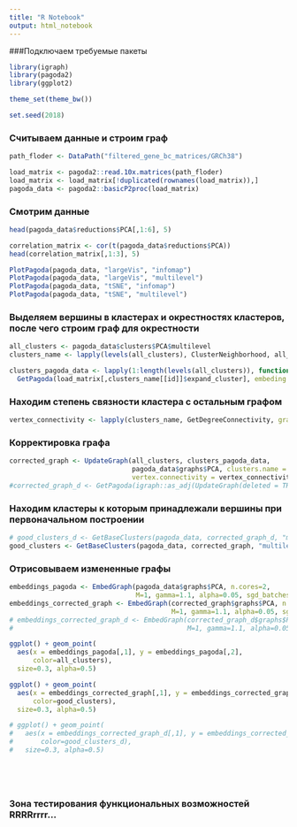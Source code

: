 ```yaml
---
title: "R Notebook"
output: html_notebook
---
```


###Подключаем требуемые пакеты

```r
library(igraph)
library(pagoda2)
library(ggplot2)

theme_set(theme_bw())

set.seed(2018)
```

### Считываем данные и строим граф

```r
path_floder <- DataPath("filtered_gene_bc_matrices/GRCh38")

load_matrix <- pagoda2::read.10x.matrices(path_floder)
load_matrix <- load_matrix[!duplicated(rownames(load_matrix)),]
pagoda_data <- pagoda2::basicP2proc(load_matrix)
```

### Смотрим данные

```r
head(pagoda_data$reductions$PCA[,1:6], 5)
```

```r
correlation_matrix <- cor(t(pagoda_data$reductions$PCA))
head(correlation_matrix[,1:3], 5)
```

```r
PlotPagoda(pagoda_data, "largeVis", "infomap")
PlotPagoda(pagoda_data, "largeVis", "multilevel")
PlotPagoda(pagoda_data, "tSNE", "infomap")
PlotPagoda(pagoda_data, "tSNE", "multilevel")
```

### Выделяем вершины в кластерах и окрестностях кластеров, после чего строим граф для окрестности

```r
all_clusters <- pagoda_data$clusters$PCA$multilevel
clusters_name <- lapply(levels(all_clusters), ClusterNeighborhood, all_clusters, pagoda_data)

clusters_pagoda_data <- lapply(1:length(levels(all_clusters)), function(id) 
  GetPagoda(load_matrix[,clusters_name[[id]]$expand_cluster], embeding.type = NULL))
```

### Находим степень связности кластера с остальным графом

```r
vertex_connectivity <- lapply(clusters_name, GetDegreeConnectivity, graph=pagoda_data$graphs$PCA)
```

### Корректировка графа 

```r
corrected_graph <- UpdateGraph(all_clusters, clusters_pagoda_data,
                               pagoda_data$graphs$PCA, clusters.name = clusters_name,
                               vertex.connectivity = vertex_connectivity, deleted = FALSE)
#corrected_graph_d <- GetPagoda(igraph::as_adj(UpdateGraph(deleted = TRUE)), embeding.type = NULL)

```

### Находим кластеры к которым принадлежали вершины при первоначальном построении

```r
# good_clusters_d <- GetBaseClusters(pagoda_data, corrected_graph_d, "multilevel")
good_clusters <- GetBaseClusters(pagoda_data, corrected_graph, "multilevel")
```

### Отрисовываем измененные графы

```r
embeddings_pagoda <- EmbedGraph(pagoda_data$graphs$PCA, n.cores=2,
                                M=1, gamma=1.1, alpha=0.05, sgd_batches=1e8)
embeddings_corrected_graph <- EmbedGraph(corrected_graph$graphs$PCA, n.cores=2,
                                         M=1, gamma=1.1, alpha=0.05, sgd_batches=1e8)
# embeddings_corrected_graph_d <- EmbedGraph(corrected_graph_d$graphs$PCA, n.cores=2,
#                                            M=1, gamma=1.1, alpha=0.05, sgd_batches=1e8)

ggplot() + geom_point(
  aes(x = embeddings_pagoda[,1], y = embeddings_pagoda[,2],
      color=all_clusters),
  size=0.3, alpha=0.5)

ggplot() + geom_point(
  aes(x = embeddings_corrected_graph[,1], y = embeddings_corrected_graph[,2],
      color=good_clusters),
  size=0.3, alpha=0.5)

# ggplot() + geom_point(
#   aes(x = embeddings_corrected_graph_d[,1], y = embeddings_corrected_graph_d[,2],
#       color=good_clusters_d),
#   size=0.3, alpha=0.5)

```


```r

```


```r

```


```r
```


```r
```

### Зона тестирования функциональных возможностей RRRRrrrr...
```r

```
```r

```
```r

```